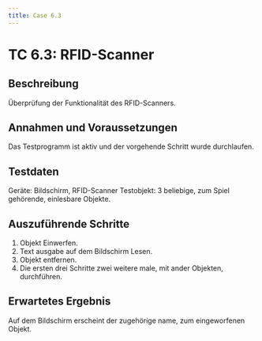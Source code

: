 ```yaml
---
title: Case 6.3
---
```




# TC 6.3: RFID-Scanner

## Beschreibung
Überprüfung der Funktionalität des RFID-Scanners.

## Annahmen und Voraussetzungen
Das Testprogramm ist aktiv und der vorgehende Schritt wurde durchlaufen.

## Testdaten
Geräte: Bildschirm, RFID-Scanner
Testobjekt: 3 beliebige, zum Spiel gehörende, einlesbare Objekte.

## Auszuführende Schritte
1. Objekt Einwerfen.
2. Text ausgabe auf dem Bildschirm Lesen.
3. Objekt entfernen.
4. Die ersten drei Schritte zwei weitere male, mit ander Objekten, durchführen.

## Erwartetes Ergebnis
Auf dem Bildschirm erscheint der zugehörige name, zum eingeworfenen Objekt.